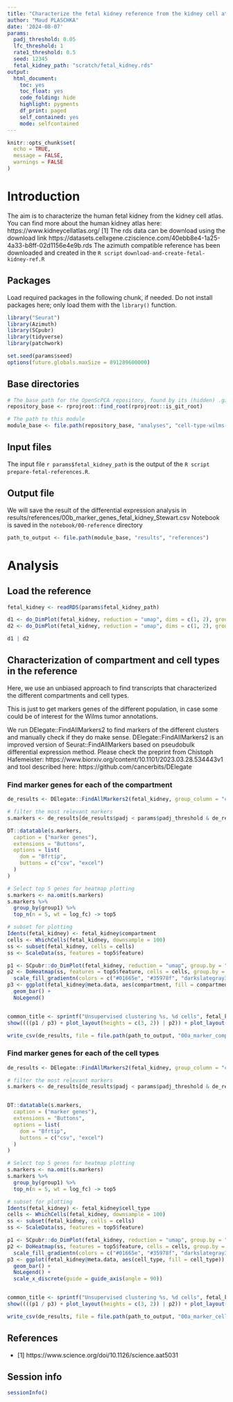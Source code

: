 ```yaml
---
title: "Characterize the fetal kidney reference from the kidney cell atlas"
author: "Maud PLASCHKA"
date: '2024-08-07'
params:
  padj_threshold: 0.05
  lfc_threshold: 1
  rate1_threshold: 0.5
  seed: 12345
  fetal_kidney_path: "scratch/fetal_kidney.rds"
output: 
  html_document: 
    toc: yes
    toc_float: yes
    code_folding: hide
    highlight: pygments
    df_print: paged
    self_contained: yes
    mode: selfcontained
---
```


```r
knitr::opts_chunk$set(
  echo = TRUE,
  message = FALSE,
  warnings = FALSE
)
```


# Introduction

The aim is to characterize the human fetal kidney from the kidney cell atlas.
You can find more about the human kidney atlas here: https://www.kidneycellatlas.org/ [1]
The rds data can be download using the download link https://datasets.cellxgene.cziscience.com/40ebb8e4-1a25-4a33-b8ff-02d1156e4e9b.rds
The azimuth compatible reference has been downloaded and created in the `R script` `download-and-create-fetal-kidney-ref.R`

## Packages

Load required packages in the following chunk, if needed.
Do not install packages here; only load them with the `library()` function.

```r
library("Seurat")
library(Azimuth)
library(SCpubr)
library(tidyverse)
library(patchwork)

set.seed(params$seed)
options(future.globals.maxSize = 891289600000)
```


## Base directories

```r
# The base path for the OpenScPCA repository, found by its (hidden) .git directory
repository_base <- rprojroot::find_root(rprojroot::is_git_root)

# The path to this module
module_base <- file.path(repository_base, "analyses", "cell-type-wilms-tumor-06")
```


## Input files

The input file `r params$fetal_kidney_path` is the output of the `R script` `prepare-fetal-references.R`.


## Output file

We will save the result of the differential expression analysis in results/references/00b_marker_genes_fetal_kidney_Stewart.csv
Notebook is saved in the `notebook/00-reference` directory

```r
path_to_output <- file.path(module_base, "results", "references")
```

# Analysis

## Load the reference

```r
fetal_kidney <- readRDS(params$fetal_kidney_path)

d1 <- do_DimPlot(fetal_kidney, reduction = "umap", dims = c(1, 2), group.by = "compartment", label = TRUE, repel = TRUE) + NoLegend()
d2 <- do_DimPlot(fetal_kidney, reduction = "umap", dims = c(1, 2), group.by = "cell_type", label = TRUE, repel = TRUE) + NoLegend()

d1 | d2
```

## Characterization of compartment and cell types in the reference

Here, we use an unbiased approach to find transcripts that characterized the different compartments and cell types.

This is just to get markers genes of the different population, in case some could be of interest for the Wilms tumor annotations. 

We run DElegate::FindAllMarkers2 to find markers of the different clusters and manually check if they do make sense. 
DElegate::FindAllMarkers2 is an improved version of Seurat::FindAllMarkers based on pseudobulk differential expression method. 
Please check the preprint from Chistoph Hafemeister: https://www.biorxiv.org/content/10.1101/2023.03.28.534443v1
and tool described here: https://github.com/cancerbits/DElegate 

### Find marker genes for each of the compartment


```r
de_results <- DElegate::FindAllMarkers2(fetal_kidney, group_column = "compartment", )

# filter the most relevant markers
s.markers <- de_results[de_results$padj < params$padj_threshold & de_results$log_fc > params$lfc_threshold & de_results$rate1 > params$rate1_threshold, ]

DT::datatable(s.markers,
  caption = ("marker genes"),
  extensions = "Buttons",
  options = list(
    dom = "Bfrtip",
    buttons = c("csv", "excel")
  )
)

# Select top 5 genes for heatmap plotting
s.markers <- na.omit(s.markers)
s.markers %>%
  group_by(group1) %>%
  top_n(n = 5, wt = log_fc) -> top5

# subset for plotting
Idents(fetal_kidney) <- fetal_kidney$compartment
cells <- WhichCells(fetal_kidney, downsample = 100)
ss <- subset(fetal_kidney, cells = cells)
ss <- ScaleData(ss, features = top5$feature)

p1 <- SCpubr::do_DimPlot(fetal_kidney, reduction = "umap", group.by = "compartment", label = TRUE, repel = TRUE) + ggtitle("compartment")
p2 <- DoHeatmap(ss, features = top5$feature, cells = cells, group.by = "compartment") + NoLegend() +
  scale_fill_gradientn(colors = c("#01665e", "#35978f", "darkslategray3", "#f7f7f7", "#fee391", "#fec44f", "#F9AD03"))
p3 <- ggplot(fetal_kidney@meta.data, aes(compartment, fill = compartment)) +
  geom_bar() +
  NoLegend()


common_title <- sprintf("Unsupervised clustering %s, %d cells", fetal_kidney@meta.data$orig.ident[1], ncol(fetal_kidney))
show((((p1 / p3) + plot_layout(heights = c(3, 2)) | p2)) + plot_layout(widths = c(1, 2)) + plot_layout(heights = c(3, 1)) + plot_annotation(title = common_title))

write_csv(de_results, file = file.path(path_to_output, "00a_marker_compartment_fetal_kidney_Stewart.csv"))
```


### Find marker genes for each of the cell types


```r
de_results <- DElegate::FindAllMarkers2(fetal_kidney, group_column = "cell_type")

# filter the most relevant markers
s.markers <- de_results[de_results$padj < params$padj_threshold & de_results$log_fc > params$lfc_threshold & de_results$rate1 > params$rate1_threshold, ]


DT::datatable(s.markers,
  caption = ("marker genes"),
  extensions = "Buttons",
  options = list(
    dom = "Bfrtip",
    buttons = c("csv", "excel")
  )
)

# Select top 5 genes for heatmap plotting
s.markers <- na.omit(s.markers)
s.markers %>%
  group_by(group1) %>%
  top_n(n = 5, wt = log_fc) -> top5

# subset for plotting
Idents(fetal_kidney) <- fetal_kidney$cell_type
cells <- WhichCells(fetal_kidney, downsample = 100)
ss <- subset(fetal_kidney, cells = cells)
ss <- ScaleData(ss, features = top5$feature)

p1 <- SCpubr::do_DimPlot(fetal_kidney, reduction = "umap", group.by = "cell_type", label = TRUE, repel = TRUE) + ggtitle("cell_type") + NoLegend()
p2 <- DoHeatmap(ss, features = top5$feature, cells = cells, group.by = "cell_type") + NoLegend() +
  scale_fill_gradientn(colors = c("#01665e", "#35978f", "darkslategray3", "#f7f7f7", "#fee391", "#fec44f", "#F9AD03"))
p3 <- ggplot(fetal_kidney@meta.data, aes(cell_type, fill = cell_type)) +
  geom_bar() +
  NoLegend() +
  scale_x_discrete(guide = guide_axis(angle = 90))


common_title <- sprintf("Unsupervised clustering %s, %d cells", fetal_kidney@meta.data$orig.ident[1], ncol(fetal_kidney))
show((((p1 / p3) + plot_layout(heights = c(3, 2)) | p2)) + plot_layout(widths = c(1, 1)) + plot_layout(heights = c(3, 1)) + plot_annotation(title = common_title))

write_csv(de_results, file = file.path(path_to_output, "00a_marker_cell-type_fetal_kidney_Stewart.csv"))
```

## References 

- [1] https://www.science.org/doi/10.1126/science.aat5031 

## Session info

```r
sessionInfo()
```

